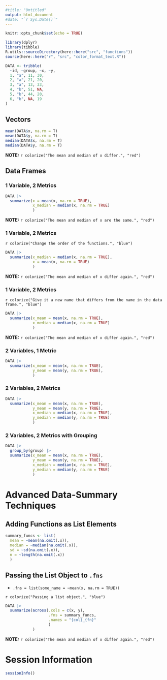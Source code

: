 ```yaml
---
#title: "Untitled"
output: html_document
#date: "`r Sys.Date()`"
---
```


```r
knitr::opts_chunk$set(echo = TRUE)
```

```r
library(dplyr)
library(tibble)
R.utils::sourceDirectory(here::here("src", "functions"))
source(here::here("r", "src", "color_format_text.R"))
```


```r
DATA <- tribble(
  ~id, ~group, ~x, ~y,
  1, "a", 11, 30,
  2, "a", 21, 20,
  3, "a", 13, 33,
  4, "b", 51, NA,
  5, "b", 44, 20,
  6, "b", NA, 19
)
```

## **Vectors**

```r
mean(DATA$x, na.rm = T)
mean(DATA$y, na.rm = T)
median(DATA$x, na.rm = T)
median(DATA$y, na.rm = T)
```

**NOTE:** `r colorize("The mean and median of x differ.", "red")`

## **Data Frames**

### **1 Variable, 2 Metrics**

```r
DATA |>
  summarize(x = mean(x, na.rm = TRUE),
            x_median = median(x, na.rm = TRUE)
            )
```

**NOTE:** `r colorize("The mean and median of x are the same.", "red")`


### **1 Variable, 2 Metrics**

`r colorize("Change the order of the functions.", "blue")`

```r
DATA |>
  summarize(x_median = median(x, na.rm = TRUE),
            x = mean(x, na.rm = TRUE)
            )
```

**NOTE:** `r colorize("The mean and median of x differ again.", "red")`


### **1 Variable, 2 Metrics**

`r colorize("Give it a new name that differs from the name in the data frame.", "blue")`

```r
DATA |>
  summarize(x_mean = mean(x, na.rm = TRUE),
            x_median = median(x, na.rm = TRUE)
            )
```

**NOTE:** `r colorize("The mean and median of x differ again.", "red")`

### **2 Variables, 1 Metric**

```r
DATA |>
  summarize(x_mean = mean(x, na.rm = TRUE),
            y_mean = mean(y, na.rm = TRUE),
            )

```


### **2 Variables, 2 Metrics**

```r
DATA |>
  summarize(x_mean = mean(x, na.rm = TRUE),
            y_mean = mean(y, na.rm = TRUE),
            x_median = median(x, na.rm = TRUE),
            y_median = median(y, na.rm = TRUE)
            )

```

### **2 Variables, 2 Metrics with Grouping**

```r
DATA |>
  group_by(group) |>
  summarize(x_mean = mean(x, na.rm = TRUE),
            y_mean = mean(y, na.rm = TRUE),
            x_median = median(x, na.rm = TRUE),
            y_median = median(y, na.rm = TRUE)
            )

```

# **Advanced Data-Summary Techniques**

## **Adding Functions as List Elements**

```r
summary_funcs <- list(
  mean = ~mean(na.omit(.x)),
  median = ~median(na.omit(.x)),
  sd = ~sd(na.omit(.x)),
  n = ~length(na.omit(.x))
  )
```

## **Passing the List Object to `.fns`**

- `.fns = list(some_name = ~mean(x, na.rm = TRUE))`

`r colorize("Passing a list object.", "blue")`

```r
DATA |>
  summarize(across(.cols = c(x, y), 
                   .fns = summary_funcs,
                   .names = "{col}_{fn}"
                   )
            )
```

**NOTE:** `r colorize("The mean and median of x differ again.", "red")`

# **Session Information**

```r
sessionInfo()
```

